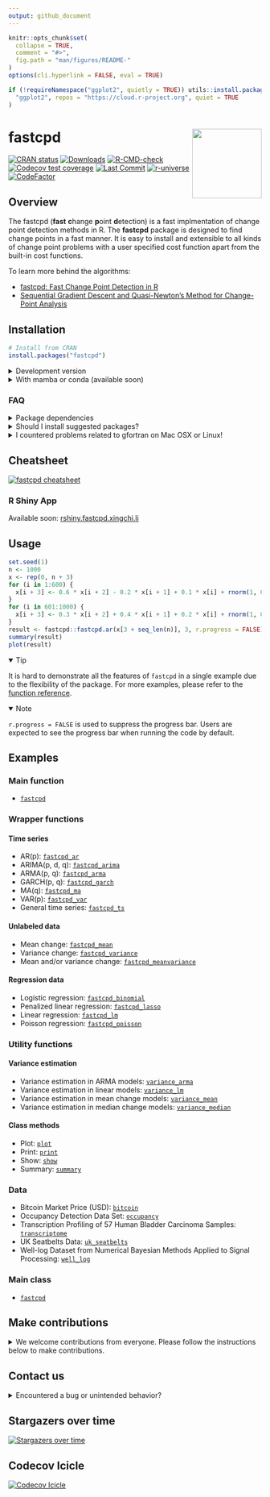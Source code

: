 ```yaml
---
output: github_document
---
```


<!-- README.md is generated from README.Rmd. Please edit that file -->

```r
knitr::opts_chunk$set(
  collapse = TRUE,
  comment = "#>",
  fig.path = "man/figures/README-"
)
options(cli.hyperlink = FALSE, eval = TRUE)

if (!requireNamespace("ggplot2", quietly = TRUE)) utils::install.packages(
  "ggplot2", repos = "https://cloud.r-project.org", quiet = TRUE
)
```

# fastcpd <a href="https://fastcpd.xingchi.li"><img src="man/figures/logo.svg" align="right" height="138" /></a>

[![CRAN status](https://www.r-pkg.org/badges/version-last-release/fastcpd)](https://cran.r-project.org/package=fastcpd)
[![Downloads](https://cranlogs.r-pkg.org/badges/grand-total/fastcpd)](https://cran.r-project.org/package=fastcpd)
[![R-CMD-check](https://github.com/doccstat/fastcpd/workflows/R-CMD-check/badge.svg)](https://github.com/doccstat/fastcpd/actions)
[![Codecov test coverage](https://codecov.io/gh/doccstat/fastcpd/branch/main/graph/badge.svg)](https://app.codecov.io/gh/doccstat/fastcpd?branch=main)
[![Last Commit](https://img.shields.io/github/last-commit/doccstat/fastcpd)](https://github.com/doccstat/fastcpd)
[![r-universe](https://doccstat.r-universe.dev/badges/fastcpd)](https://doccstat.r-universe.dev)
[![CodeFactor](https://www.codefactor.io/repository/github/doccstat/fastcpd/badge)](https://www.codefactor.io/repository/github/doccstat/fastcpd)

## Overview

The fastcpd (**fast** **c**hange **p**oint **d**etection) is a fast
implmentation of change point detection methods in R. The __fastcpd__ package is
designed to find change points in a fast manner. It is easy to install and
extensible to all kinds of change point problems with a user specified cost
function apart from the built-in cost functions.

To learn more behind the algorithms:

* [fastcpd: Fast Change Point Detection in R](https://doi.org/10.48550/arXiv.2404.05933)
* [Sequential Gradient Descent and Quasi-Newton's Method for Change-Point Analysis](https://proceedings.mlr.press/v206/zhang23b.html)

## Installation

```r
# Install from CRAN
install.packages("fastcpd")
```

<details close>

<summary>Development version</summary>

```r
# Development version from r-universe with CRAN version as a fallback
install.packages(
  "fastcpd",
  repos = c("https://doccstat.r-universe.dev", "https://cloud.r-project.org")
)

## install.packages("pak")
pak::pak("doccstat/fastcpd")

## install.packages("devtools")
devtools::install_github("doccstat/fastcpd")
```

</details>

<details close>

<summary>With mamba or conda (available soon)</summary>

``` bash
# conda-forge is a fork from CRAN and may not be up-to-date

# Use mamba
mamba install r-fastcpd
# Use conda
conda install -c conda-forge r-fastcpd
```

</details>

### FAQ

<details close>

<summary>Package dependencies</summary>

`fastcpd` depends on the following packages:

*   [Rcpp](https://github.com/RcppCore/Rcpp), for C++ source code compilation.
*   [RcppArmadillo](https://github.com/RcppCore/RcppArmadillo), for fast linear
    algebra.
*   [fastglm](https://github.com/jaredhuling/fastglm), for fast generalized
    linear models.
*   [glmnet](https://glmnet.stanford.edu/), for penalized regression.
*   [ggplot2](https://github.com/tidyverse/ggplot2), for data visualization.

If you're compiling from source, you can run the following command to see the
complete set of system packages needed on your machine.

```r
pak::pkg_sysreqs("doccstat/fastcpd")
#> ── Install scripts ───────────────────────────────────────────── Ubuntu 20.04
#> apt-get -y update
#> apt-get -y install libcurl4-openssl-dev libssl-dev zlib1g-dev make
#>
#> ── Packages and their system dependencies ───────────────────────────────────
#> curl       – libcurl4-openssl-dev, libssl-dev
#> data.table – zlib1g-dev
#> fs         – make
#> openssl    – libssl-dev
```

</details>

<details close>

<summary>Should I install suggested packages?</summary>

The suggested packages are not required for the main functionality of the
package. They are only required for the vignettes. If you want to
learn more about the package comparison and other vignettes, you could either
check out vignettes on [CRAN](https://CRAN.R-project.org/package=fastcpd) or
[pkgdown generated documentation](https://fastcpd.xingchi.li/articles/).

</details>

<details close>

<summary>I countered problems related to gfortran on Mac OSX or Linux!</summary>

The package should be able to install on Mac and any Linux distribution without any problems if all the
dependencies are installed. However, if you encountered problems related to
gfortran, it might be because `RcppArmadillo` is not installed previously.
Try [Mac OSX stackoverflow solution](https://stackoverflow.com/a/72997915) or
[Linux stackover solution](https://stackoverflow.com/a/15540919) if you have
trouble installing `RcppArmadillo`.

</details>

## Cheatsheet

[![fastcpd cheatsheet](man/figures/cheatsheets.png)](https://github.com/doccstat/fastcpd/blob/main/man/figures/cheatsheets.pdf)

### R Shiny App

Available soon: [rshiny.fastcpd.xingchi.li](https://rshiny.fastcpd.xingchi.li)

## Usage

```r
set.seed(1)
n <- 1000
x <- rep(0, n + 3)
for (i in 1:600) {
  x[i + 3] <- 0.6 * x[i + 2] - 0.2 * x[i + 1] + 0.1 * x[i] + rnorm(1, 0, 3)
}
for (i in 601:1000) {
  x[i + 3] <- 0.3 * x[i + 2] + 0.4 * x[i + 1] + 0.2 * x[i] + rnorm(1, 0, 3)
}
result <- fastcpd::fastcpd.ar(x[3 + seq_len(n)], 3, r.progress = FALSE)
summary(result)
plot(result)
```

<details open>

<summary>Tip</summary>

It is hard to demonstrate all the features of `fastcpd` in a single example
due to the flexibility of the package. For more examples, please refer to the
[function reference](https://fastcpd.xingchi.li/reference/index.html).

</details>

<details open>

<summary>Note</summary>

`r.progress = FALSE` is used to suppress the progress bar. Users are expected
to see the progress bar when running the code by default.

</details>

## Examples

### Main function

-   [`fastcpd`](https://fastcpd.xingchi.li/reference/fastcpd.html)

### Wrapper functions

#### Time series

-   AR(p): [`fastcpd_ar`](https://fastcpd.xingchi.li/reference/fastcpd_ar.html)
-   ARIMA(p, d, q): [`fastcpd_arima`](https://fastcpd.xingchi.li/reference/fastcpd_arima.html)
-   ARMA(p, q): [`fastcpd_arma`](https://fastcpd.xingchi.li/reference/fastcpd_arma.html)
-   GARCH(p, q): [`fastcpd_garch`](https://fastcpd.xingchi.li/reference/fastcpd_garch.html)
-   MA(q): [`fastcpd_ma`](https://fastcpd.xingchi.li/reference/fastcpd_ma.html)
-   VAR(p): [`fastcpd_var`](https://fastcpd.xingchi.li/reference/fastcpd_var.html)
-   General time series: [`fastcpd_ts`](https://fastcpd.xingchi.li/reference/fastcpd_ts.html)

#### Unlabeled data

-   Mean change: [`fastcpd_mean`](https://fastcpd.xingchi.li/reference/fastcpd_mean.html)
-   Variance change: [`fastcpd_variance`](https://fastcpd.xingchi.li/reference/fastcpd_variance.html)
-   Mean and/or variance change: [`fastcpd_meanvariance`](https://fastcpd.xingchi.li/reference/fastcpd_meanvariance.html)

#### Regression data

-   Logistic regression: [`fastcpd_binomial`](https://fastcpd.xingchi.li/reference/fastcpd_binomial.html)
-   Penalized linear regression: [`fastcpd_lasso`](https://fastcpd.xingchi.li/reference/fastcpd_lasso.html)
-   Linear regression: [`fastcpd_lm`](https://fastcpd.xingchi.li/reference/fastcpd_lm.html)
-   Poisson regression: [`fastcpd_poisson`](https://fastcpd.xingchi.li/reference/fastcpd_poisson.html)

### Utility functions

#### Variance estimation

-   Variance estimation in ARMA models:
    [`variance_arma`](https://fastcpd.xingchi.li/reference/variance_arma.html)
-   Variance estimation in linear models:
    [`variance_lm`](https://fastcpd.xingchi.li/reference/variance_lm.html)
-   Variance estimation in mean change models:
    [`variance_mean`](https://fastcpd.xingchi.li/reference/variance_mean.html)
-   Variance estimation in median change models:
    [`variance_median`](https://fastcpd.xingchi.li/reference/variance_median.html)

#### Class methods

-   Plot: [`plot`](https://fastcpd.xingchi.li/reference/plot.html)
-   Print: [`print`](https://fastcpd.xingchi.li/reference/print.html)
-   Show: [`show`](https://fastcpd.xingchi.li/reference/show.html)
-   Summary: [`summary`](https://fastcpd.xingchi.li/reference/summary.html)

### Data

-   Bitcoin Market Price (USD): [`bitcoin`](https://fastcpd.xingchi.li/reference/bitcoin.html)
-   Occupancy Detection Data Set: [`occupancy`](https://fastcpd.xingchi.li/reference/occupancy.html)
-   Transcription Profiling of 57 Human Bladder Carcinoma Samples: [`transcriptome`](https://fastcpd.xingchi.li/reference/transcriptome.html)
-   UK Seatbelts Data: [`uk_seatbelts`](https://fastcpd.xingchi.li/reference/uk_seatbelts.html)
-   Well-log Dataset from Numerical Bayesian Methods Applied to Signal Processing: [`well_log`](https://fastcpd.xingchi.li/reference/well_log.html)

### Main class

-   [`fastcpd`](https://fastcpd.xingchi.li/reference/fastcpd-class.html)

## Make contributions

<details close>

<summary>We welcome contributions from everyone.
Please follow the instructions below to make contributions.</summary>

1.  Fork the repo.
2.  Create a new branch from `main` branch.
3.  Make changes and commit them.

    1. Please follow the
       [Google's R style guide](https://google.github.io/styleguide/Rguide.html)
       for naming variables and functions.
    2. If you are adding a new family of models with new cost functions with
       corresponding gradient and Hessian, please add them to
       `src/fastcpd_class_cost.cc` with proper example and tests in
       `vignettes/gallery.Rmd` and
       `tests/testthat/test-gallery.R`.
    3. Add the family name to `src/fastcpd_constants.h`.
    4. [Recommended] Add a new wrapper function in `R/fastcpd_wrappers.R` for
       the new family of models and move the examples to the new wrapper
       function as roxygen examples.
    5. Add the new wrapper function to
       the corresponding section in `_pkgdown.yml`.
4.  Push the changes to your fork.
5.  Create a pull request.
6.  Make sure the pull request does not create new warnings or errors in
    `devtools::check()`.

</details>

## Contact us

<details close>

<summary>Encountered a bug or unintended behavior?</summary>

1.  File a ticket at
    [GitHub Issues](https://github.com/doccstat/fastcpd/issues).
2.  Contact the authors specified in
    [DESCRIPTION](https://github.com/doccstat/fastcpd/blob/main/DESCRIPTION#L5-L10).

</details>

## Stargazers over time
[![Stargazers over time](https://starchart.cc/doccstat/fastcpd.svg)](https://starchart.cc/doccstat/fastcpd)

## Codecov Icicle
[![Codecov Icicle](https://codecov.io/gh/doccstat/fastcpd/graphs/icicle.svg)](https://app.codecov.io/gh/doccstat/fastcpd?branch=main)
